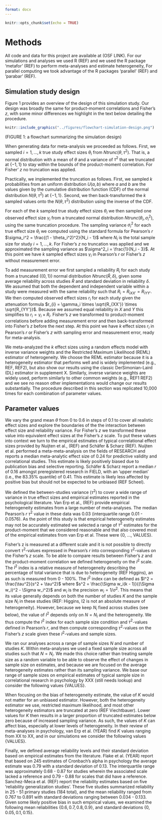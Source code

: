 ```yaml
---
format: docx
---
```


```r
knitr::opts_chunk$set(echo = TRUE)
```


# Methods

All code and data for this project are available at (OSF LINK). For our simulations and analyses we used R (REF) and we used the R package 'metafor' (REF) to perform meta-analyses and estimate heterogeneity, For parallel computing we took advantage of the R packages 'parallel' (REF) and 'parabar' (REF).

## Simulation study design

Figure 1 provides an overview of the design of this simulation study. Our design was broadly the same for product-moment correlations and Fisher's $z$, with some minor differences we highlight in the text below detailing the procedure.

```r
knitr::include_graphics("../figures/flowchart-simulation-design.png")
```

(FIGURE 1: a flowchart summarizing the simulation design)

When generating data for meta-analysis we proceeded as follows. First,  we sampled $i = 1, ..., k$ true study effect sizes $\theta_i$ from $Ntrunc(\theta, \tau^2)$. That is, a normal distribution with a mean of $\theta$ and a variance of $\tau^2$ that we truncated at $\{-1, 1\}$ to stay within the bounds of the product-moment correlation. For Fisher' $z$ no truncation was applied.

Practically, we implemented the truncation as follows. First, we sampled $k$ probabilities from an uniform distribution $U(a, b)$ where $a$ and $b$ are the values given by the cumulative distribution function (CDF) of the normal distribution $N(\theta, \tau^2)$ at $\{-1, 1\}$. Second, we then back-transformed the $k$ sampled values onto the $N(\theta, \tau^2)$ distribution using the inverse of the CDF.

For each of the $k$ sampled true study effect sizes $\theta_i$ we then sampled one observed effect size $\gamma_i$ from a truncated normal distribution $Ntrunc(\theta_i, \sigma_i^2)$, using the same truncation procedure. The sampling variance $\sigma_i^2$ for each true effect size $\theta_i$ we computed using the standard formula for Pearson's $r$ $\sigma_i^2 =  \frac{(1 - \theta_i^2)^2}{N_i - 1}$ where $N_i$ is the total sample size for study $i = 1, ..., k$. For Fisher's $z$ no truncation was applied and we approximated the sampling variance as $\sigma^2_i = \frac{1}{N_i - 3}$. At this point we have $k$ sampled effect sizes $\gamma_i$ in Pearson's $r$ or Fisher's $z$ without measurement error.

To add measurement error we first sampled a reliability $R_i$ for each study from a truncated ($\{0, 1\}$) normal distribution $Ntrunc(\bar{R}, \delta)$, given some average reliability across studies $\bar{R}$ and standard deviation in reliability $\delta$. We assumed that both the dependent and independent variable within a study were measured with the same reliability such that $R_i = R_{iXX'} = R_{iYY'}$. We then computed observed effect sizes $r_i$ for each study given the attenuation formula $r_{i} = \gamma_i \times \sqrt{R_{XX'}} \times \sqrt{R_{YY'}}$. Because we assumed equal reliability in $X$ and $Y$ this simplifies to $r_i = \gamma_i \times R_i$.   Fisher's $z$ we transformed to product-moment correlations before adding measurement error and then back-transformed into Fisher's $z$ before the next step. At this point we have $k$ effect sizes $r_i$ in Pearson's $r$ or Fisher's $z$ with sampling error and measurement error, ready for meta-analysis.

We meta-analyzed the $k$ effect sizes using a random effects model with inverse variance weights and the Restricted Maximum Likelihood (REML) estimator of heterogeneity. We choose the REML estimator because it is a heterogeneity estimator that performs well and is widely implemented (e.g., REF, REF2), but also show our results using the classic DerSimonian-Laird (DL) estimator in supplement X. Similarly, inverse variance weights are widely used, perform similarly to other common weights (e.g., REF1 REF2) and we see no reason other implementations would change our results substantially. The procedure described in this section was replicated 10,000 times for each combination of parameter values.

## Parameter values

We vary the grand mean $\theta$ from 0 to 0.6 in steps of 0.1 to cover all realistic effect sizes and explore the boundaries of the the interaction between effect size and reliability variance. For Fisher's $z$ we transformed these value into equivalent effect sizes at the Fisher's $z$ scale. To put these values into context we turn to the empirical estimates of typical correlational effect sizes provided by Nuijten et al., (REF) and Schäfer & Scharz (REF). Nuijten et al. performed a meta-meta-analysis on the fields of RESEARCH and reports a median meta-analytic effect size of 0.24 for predictive validity and correlational studies. This estimate is likely positively biased due to publication bias and selective reporting. Schäfer & Scharz report a median $r$ of 0.16 amongst preregistered research in FIELD, with an 'upper median' (i.e., the 83.35% quantile) of 0.41. This estimate is likely less affected by positive bias but should not be expected to be unbiased (REF Scheel).

We defined the between-studies variance ($\tau^2$) to cover a wide range of variance in true effect sizes and empirical estimates reported in the psychological literature. Van Erp et al., (REF) provide empirical heterogeneity estimates from a large number of meta-analyses. The median Pearson's $r$ $\tau^2$ value in these data
was 0.03 (interquartile range 0.01 - 0.0576). As the point of this study is that empirical heterogeneity estimates may not be accurately estimated we selected a range of $\tau^2$ estimates for the product-moment that we considered reasonable and that also covered most of the empirical estimates from van Erp et al. These were {0, ..., VALUES}.

Fisher's z is measured at a different scale and it is not possible to directly convert $\tau^2$-values expressed in Pearson's $r$ into corresponding $\tau^2$-values on the Fisher's $z$ scale. To be able to compare results between Fisher's $z$ and the product-moment correlation we defined heterogeneity on the $I^2$ scale. The $I^2$ index is a relative measure of heterogeneity describing the percentage of total variance that is due to heterogeneity (REF Higgins), an as such is measured from 0 - 100%. The $I^2$ index can be defined as $I^2 = \frac{\tau^2}{s^2 + \tau^2}$ where $s^2 = \frac{\Sigma w_i(k - 1)}{(\Sigma w_i)^2 - \Sigma w_i^2}$ and $w_i$ is the precision $w_i = 1 / \sigma^2$. This means that its value generally depends on both the number of studies $K$ and the sample size $N_i$ in these studies (REF: Higgins, I2 is not an absolute measure of heterogeneity). However, because we keep $N_i$ fixed across studies (see below), the value of $I^2$ depends only on $N = N_i$ and the heterogeneity. We thus compute the $I^2$ index for each sample size condition and $\tau^2$-values defined in Pearson's $r$, and then compute corresponding $\tau^2$-values on the Fisher's $z$ scale given these $I^2$-values and sample sizes.

We ran our analyses across a range of sample sizes $N$ and number of studies $K$. Within meta-analyses we used a fixed sample size across all studies such that $N = N_i$. We made this choice rather than treating sample size as a random variable to be able to observe the effect of changes in sample size on estimates, and because we are focused on the average heterogeneity estimates rather than its sampling variance. We base our range of sample sizes on empirical estimates of typical sample size in correlational research in psychology by XXX (still needs lookup) and consider the following values {VALUES}.

When focusing on the bias of heterogeneity estimate, the value of $K$ would not matter for an unbiased estimator. However, both the heterogeneity estimator we use, restricted maximum likelihood, and most other heterogeneity estimators are truncated at zero (REF Viechtbauer). Lower values for $K$ then results in a larger proportion of truncated estimates below zero because of increased sampling variance. As such, the values of $K$ can affect bias, especially at lower levels of heterogeneity. In their review of meta-analyses in psychology, van Erp et al. (YEAR) find $K$ values ranging from XX to XX, and in our simulations we consider the following values {VALUES}.

Finally, we defined average reliability levels and their standard deviation based on empirical estimates from the literature. Flake et al. (YEAR) report that based on 245 estimates of Cronbach's alpha in psychology the average estimate was 0.79 with a standard deviation of 0.13. The interquartile range was approximately 0.68 - 0.87 for studies wherein the associated scale lacked a reference and 0.79 - 0.88 for scales that did have a reference. Sanchez-Meca et al. (REF) report the reliability estimates based on five 'reliability generalization studies'. These five studies summarized reliability in 25 - 51 primary studies (184 total), and the mean reliability ranged from 0.767 to 0.891 with standard deviations ranging between 0.034 - 0.133. Given some likely positive bias in such empirical values, we examined the following mean reliabilities $\{0.6, 0.7, 0.8, 0.9\}$, and standard deviations $\{0, 0.05, 0.1, 0.15\}$.
